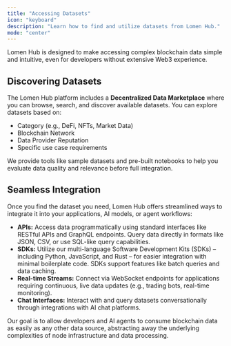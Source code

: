 ```yaml
---
title: "Accessing Datasets"
icon: "keyboard"
description: "Learn how to find and utilize datasets from Lomen Hub."
mode: "center"
---
```


Lomen Hub is designed to make accessing complex blockchain data simple and intuitive, even for developers without extensive Web3 experience.

## Discovering Datasets

The Lomen Hub platform includes a **Decentralized Data Marketplace** where you can browse, search, and discover available datasets. You can explore datasets based on:

- Category (e.g., DeFi, NFTs, Market Data)
- Blockchain Network
- Data Provider Reputation
- Specific use case requirements

We provide tools like sample datasets and pre-built notebooks to help you evaluate data quality and relevance before full integration.

## Seamless Integration

Once you find the dataset you need, Lomen Hub offers streamlined ways to integrate it into your applications, AI models, or agent workflows:

- **APIs:** Access data programmatically using standard interfaces like RESTful APIs and GraphQL endpoints. Query data directly in formats like JSON, CSV, or use SQL-like query capabilities.
- **SDKs:** Utilize our multi-language Software Development Kits (SDKs) – including Python, JavaScript, and Rust – for easier integration with minimal boilerplate code. SDKs support features like batch queries and data caching.
- **Real-time Streams:** Connect via WebSocket endpoints for applications requiring continuous, live data updates (e.g., trading bots, real-time monitoring).
- **Chat Interfaces:** Interact with and query datasets conversationally through integrations with AI chat platforms.

Our goal is to allow developers and AI agents to consume blockchain data as easily as any other data source, abstracting away the underlying complexities of node infrastructure and data processing.
